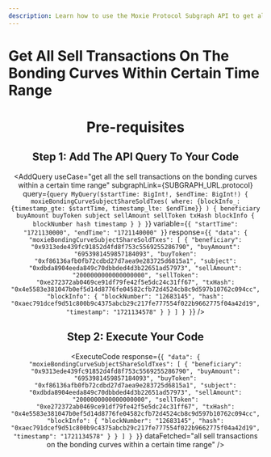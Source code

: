 ```yaml
---
description: Learn how to use the Moxie Protocol Subgraph API to get all the sell transactions on the Moxie bonding curves within a certain time range.
---
```



# Get All Sell Transactions On The Bonding Curves Within Certain Time Range

<Header
  useCase="get all the sell transactions on the bonding curves within a certain time range"
  apiName="Moxie Protocol Subgraph"
/>

# Pre-requisites

<Prerequisites apiName="Moxie Protocol Subgraph" />

## Step 1: Add The API Query To Your Code

<AddQuery
  useCase="get all the sell transactions on the bonding curves within a certain time range"
  subgraphLink={SUBGRAPH_URL.protocol}
  query={`query MyQuery($startTime: BigInt!, $endTime: BigInt!) {
  moxieBondingCurveSubjectShareSoldTxes(
    where: {blockInfo_: {timestamp_gte: $startTime, timestamp_lte: $endTime}}
  ) {
    beneficiary
    buyAmount
    buyToken
    subject
    sellAmount
    sellToken
    txHash
    blockInfo {
      blockNumber
      hash
      timestamp
    }
  }
}`}
  variable={`{
  "startTime": "1721130000",
  "endTime": "1721140000"
}`}
  response={`{
  "data": {
    "moxieBondingCurveSubjectShareSoldTxes": [
      {
        "beneficiary": "0x9313ede439fc91852d4fd8f753c5569255286790",
        "buyAmount": "6953981459857184093",
        "buyToken": "0xf86136afb0fb72cdbd27d7aea9e283725d6815a1",
        "subject": "0xdbda8904eeda849c70dbbded4d3b22651ad57973",
        "sellAmount": "2000000000000000000",
        "sellToken": "0xe272372ab0469ce91df79fe42f5e5dc24c31ff67",
        "txHash": "0x4e5583e381047b0ef5d14d8776fe04582cfb72d4524cb8c9d597b10762c094cc",
        "blockInfo": {
          "blockNumber": "12683145",
          "hash": "0xaec791dcef9d51c800b9c4375abcb29c217fe777554f022b9662775f04a42d19",
          "timestamp": "1721134578"
        }
      }
    ]
  }
}`}
/>

## Step 2: Execute Your Code

<ExecuteCode
  response={`{
  "data": {
    "moxieBondingCurveSubjectShareSoldTxes": [
      {
        "beneficiary": "0x9313ede439fc91852d4fd8f753c5569255286790",
        "buyAmount": "6953981459857184093",
        "buyToken": "0xf86136afb0fb72cdbd27d7aea9e283725d6815a1",
        "subject": "0xdbda8904eeda849c70dbbded4d3b22651ad57973",
        "sellAmount": "2000000000000000000",
        "sellToken": "0xe272372ab0469ce91df79fe42f5e5dc24c31ff67",
        "txHash": "0x4e5583e381047b0ef5d14d8776fe04582cfb72d4524cb8c9d597b10762c094cc",
        "blockInfo": {
          "blockNumber": "12683145",
          "hash": "0xaec791dcef9d51c800b9c4375abcb29c217fe777554f022b9662775f04a42d19",
          "timestamp": "1721134578"
        }
      }
    ]
  }
}`}
  dataFetched="all sell transactions on the bonding curves within a certain time range"
/>

<DeveloperSupport />
